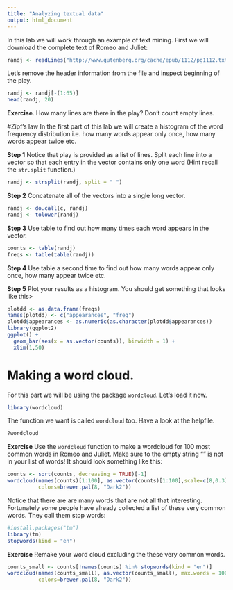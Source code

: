 ```yaml
---
title: "Analyzing textual data"
output: html_document
---
```


In this lab we will work through an example of text mining. First we will download the complete text of Romeo and Juliet:
```r
randj <- readLines("http://www.gutenberg.org/cache/epub/1112/pg1112.txt")
```

Let's remove the header information from the file and inspect beginning of the play.
```r
randj <- randj[-(1:65)]
head(randj, 20)
```
**Exercise**. How many lines are there in the play? Don't count empty lines.




#Zipf's law
In the first part of this lab we will create a histogram of the word frequency distribution i.e. how many words appear only once, how many words appear twice etc. 

**Step 1** Notice that play is provided as a list of lines. Split each line into a vector so that each entry in the vector contains only one word (Hint recall the ``str.split`` function.)

```r
randj <- strsplit(randj, split = " ")
```

**Step 2** Concatenate all of the vectors into a single long vector.

```r
randj <- do.call(c, randj)
randj <- tolower(randj)
```

**Step 3** Use table to find out how many times each word appears in the vector.
```r
counts <- table(randj)
freqs <- table(table(randj))
```


**Step 4** Use table a second time to find out how many words appear only once, how many appear twice etc.

**Step 5** Plot your results as a histogram. You should get something that looks like this>

```r
plotdd <- as.data.frame(freqs)
names(plotdd) <- c("appearances", "freq")
plotdd$appearances <- as.numeric(as.character(plotdd$appearances))
library(ggplot2)
ggplot() +
  geom_bar(aes(x = as.vector(counts)), binwidth = 1) +
  xlim(1,50)
```


# Making a word cloud.
For this part we will be using the package ```wordcloud```. Let's load it now.
```r
library(wordcloud)
```

The function we want is called ```wordcloud``` too. Have a look at the helpfile. 

```r
?wordcloud
```

**Exercise** Use the ```wordcloud``` function to make a wordcloud for 100 most common words in Romeo and Juliet. Make sure to the empty string "" is not in your list of words! It should look something like this:

```r
counts <- sort(counts, decreasing = TRUE)[-1]
wordcloud(names(counts)[1:100], as.vector(counts)[1:100],scale=c(8,0.3),
          colors=brewer.pal(8, "Dark2"))
```

Notice that there are are many words that are not all that interesting. Fortunately some people have already collected a list of these very common words. They call them stop words:

```r
#install.packages("tm")
library(tm)
stopwords(kind = "en")
```

**Exercise** Remake your word cloud excluding the these very common words.

```r
counts_small <- counts[!names(counts) %in% stopwords(kind = "en")]
wordcloud(names(counts_small), as.vector(counts_small), max.words = 100,scale=c(8,0.3),
          colors=brewer.pal(8, "Dark2"))
```


